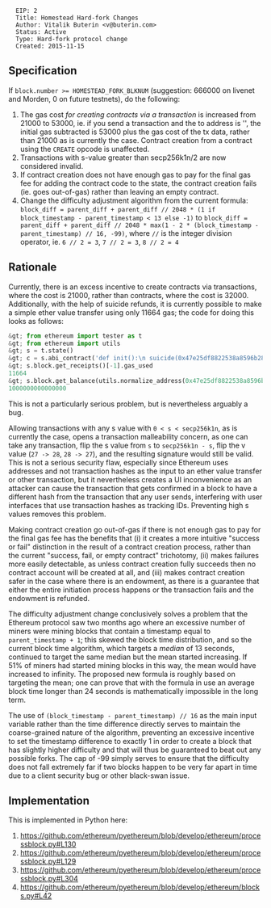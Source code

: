 <pre>
  EIP: 2
  Title: Homestead Hard-fork Changes
  Author: Vitalik Buterin <v@buterin.com>
  Status: Active
  Type: Hard-fork protocol change
  Created: 2015-11-15
</pre>

==Specification==

If <code>block.number &gt;= HOMESTEAD_FORK_BLKNUM</code> (suggestion: 666000 on livenet and Morden, 0 on future testnets), do the following:

# The gas cost ''for creating contracts via a transaction'' is increased from 21000 to 53000, ie. if you send a transaction and the to address is '', the initial gas subtracted is 53000 plus the gas cost of the tx data, rather than 21000 as is currently the case. Contract creation from a contract using the <code>CREATE</code> opcode is unaffected.
# Transactions with s-value greater than secp256k1n/2 are now considered invalid.
# If contract creation does not have enough gas to pay for the final gas fee for adding the contract code to the state, the contract creation fails (ie. goes out-of-gas) rather than leaving an empty contract.
# Change the difficulty adjustment algorithm from the current formula: <code>block_diff = parent_diff + parent_diff // 2048 * (1 if block_timestamp - parent_timestamp &lt; 13 else -1)</code> to <code>block_diff = parent_diff + parent_diff // 2048 * max(1 - 2 * (block_timestamp - parent_timestamp) // 16, -99)</code>, where <code>//</code> is the integer division operator, ie. <code>6 // 2 = 3</code>, <code>7 // 2 = 3</code>, <code>8 // 2 = 4</code>

==Rationale==

Currently, there is an excess incentive to create contracts via transactions, where the cost is 21000, rather than contracts, where the cost is 32000. Additionally, with the help of suicide refunds, it is currently possible to make a simple ether value transfer using only 11664 gas; the code for doing this looks as follows:

<source lang="python">&gt; from ethereum import tester as t
&gt; from ethereum import utils
&gt; s = t.state()
&gt; c = s.abi_contract('def init():\n suicide(0x47e25df8822538a8596b28c637896b4d143c351e)', endowment=10**15)
&gt; s.block.get_receipts()[-1].gas_used
11664
&gt; s.block.get_balance(utils.normalize_address(0x47e25df8822538a8596b28c637896b4d143c351e))
1000000000000000</source>
This is not a particularly serious problem, but is nevertheless arguably a bug.

Allowing transactions with any s value with <code>0 &lt; s &lt; secp256k1n</code>, as is currently the case, opens a transaction malleability concern, as one can take any transaction, flip the s value from <code>s</code> to <code>secp256k1n - s</code>, flip the v value (<code>27 -&gt; 28</code>, <code>28 -&gt; 27</code>), and the resulting signature would still be valid. This is not a serious security flaw, especially since Ethereum uses addresses and not transaction hashes as the input to an ether value transfer or other transaction, but it nevertheless creates a UI inconvenience as an attacker can cause the transaction that gets confirmed in a block to have a different hash from the transaction that any user sends, interfering with user interfaces that use transaction hashes as tracking IDs. Preventing high s values removes this problem.

Making contract creation go out-of-gas if there is not enough gas to pay for the final gas fee has the benefits that (i) it creates a more intuitive &quot;success or fail&quot; distinction in the result of a contract creation process, rather than the current &quot;success, fail, or empty contract&quot; trichotomy, (ii) makes failures more easily detectable, as unless contract creation fully succeeds then no contract account will be created at all, and (iii) makes contract creation safer in the case where there is an endowment, as there is a guarantee that either the entire initiation process happens or the transaction fails and the endowment is refunded.

The difficulty adjustment change conclusively solves a problem that the Ethereum protocol saw two months ago where an excessive number of miners were mining blocks that contain a timestamp equal to <code>parent_timestamp + 1</code>; this skewed the block time distribution, and so the current block time algorithm, which targets a ''median'' of 13 seconds, continued to target the same median but the mean started increasing. If 51% of miners had started mining blocks in this way, the mean would have increased to infinity. The proposed new formula is roughly based on targeting the mean; one can prove that with the formula in use an average block time longer than 24 seconds is mathematically impossible in the long term.

The use of <code>(block_timestamp - parent_timestamp) // 16</code> as the main input variable rather than the time difference directly serves to maintain the coarse-grained nature of the algorithm, preventing an excessive incentive to set the timestamp difference to exactly 1 in order to create a block that has slightly higher difficulty and that will thus be guaranteed to beat out any possible forks. The cap of -99 simply serves to ensure that the difficulty does not fall extremely far if two blocks happen to be very far apart in time due to a client security bug or other black-swan issue.

==Implementation==

This is implemented in Python here:

# https://github.com/ethereum/pyethereum/blob/develop/ethereum/processblock.py#L130
# https://github.com/ethereum/pyethereum/blob/develop/ethereum/processblock.py#L129
# https://github.com/ethereum/pyethereum/blob/develop/ethereum/processblock.py#L304
# https://github.com/ethereum/pyethereum/blob/develop/ethereum/blocks.py#L42
